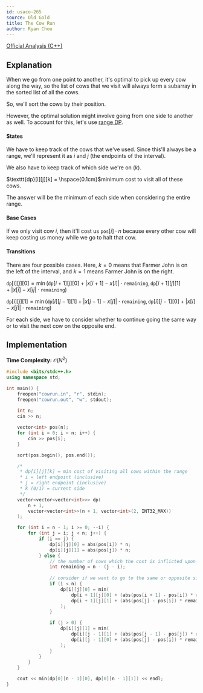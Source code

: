 ```yaml
---
id: usaco-265
source: Old Gold
title: The Cow Run
author: Ryan Chou
---
```

 
[Official Analysis (C++)](http://www.usaco.org/current/data/sol_cowrun_mar13.html)

## Explanation

When we go from one point to another, it's optimal to pick up every cow along the way, so the list of cows that we visit will always form a subarray in the sorted list of all the cows.

So, we'll sort the cows by their position.

However, the optimal solution might involve going from one side to another as well. To account for this, let's use [range DP](/gold/dp-ranges).

#### States

We have to keep track of the cows that we've used. Since this'll always be a range, we'll represent it as $i$ and $j$ (the endpoints of the interval).

We also have to keep track of which side we're on ($k$).

$\texttt{dp}[i][j][k] = \hspace{0.1cm}$minimum cost to visit all of these cows. 

The answer will be the minimum of each side when considering the entire range.

#### Base Cases

If we only visit cow $i$, then it'll cost us $\texttt{pos}[i] \cdot n$ because every other cow will keep costing us money while we go to halt that cow.

#### Transitions

There are four possible cases. Here, $k=0$ means that Farmer John is on the left of the interval, and $k=1$ means Farmer John is on the right.

$\texttt{dp}[i][j][0] = \min(\texttt{dp}[i + 1][j][0] + |x[i + 1] - x[i]| \cdot \texttt{remaining}, \texttt{dp}[i + 1][j][1] + |x[i] - x[ij| \cdot \texttt{remaining})$

$\texttt{dp}[i][j][1] = \min(\texttt{dp}[i][j - 1][1] + |x[j - 1] - x[j]| \cdot \texttt{remaining}, \texttt{dp}[i][j - 1][0] + |x[i] - x[j]| \cdot \texttt{remaining})$

For each side, we have to consider whether to continue going the same way or to visit the next cow on the opposite end.

## Implementation

**Time Complexity:** $\mathcal{O}(N^2)$

<LanguageSection>
<CPPSection>

```cpp
#include <bits/stdc++.h>
using namespace std;

int main() {
	freopen("cowrun.in", "r", stdin);
	freopen("cowrun.out", "w", stdout);
	
	int n;
	cin >> n;

	vector<int> pos(n);
	for (int i = 0; i < n; i++) {
		cin >> pos[i];
	}

	sort(pos.begin(), pos.end());

	/*
	 * dp[i][j][k] = min cost of visiting all cows within the range
	 * i = left endpoint (inclusive)
	 * j = right endpoint (inclusive)
	 * k (0/1) = current side
	 */
	vector<vector<vector<int>>> dp(
		n + 1,
		vector<vector<int>>(n + 1, vector<int>(2, INT32_MAX))
	);

	for (int i = n - 1; i >= 0; --i) {
		for (int j = i; j < n; j++) {
			if (i == j) {
				dp[i][j][0] = abs(pos[i]) * n;
				dp[i][j][1] = abs(pos[j]) * n;
			} else {
				// the number of cows which the cost is inflicted upon
				int remaining = n - (j - i);
				
				// consider if we want to go to the same or opposite side
				if (i < n) {
					dp[i][j][0] = min(
						dp[i + 1][j][0] + (abs(pos[i + 1] - pos[i]) * remaining),
						dp[i + 1][j][1] + (abs(pos[j] - pos[i]) * remaining)
					);
				}

				if (j > 0) {
					dp[i][j][1] = min(
						dp[i][j - 1][1] + (abs(pos[j - 1] - pos[j]) * remaining),
						dp[i][j - 1][0] + (abs(pos[j] - pos[i]) * remaining)
					);
				}
			}
		}
	}

	cout << min(dp[0][n - 1][0], dp[0][n - 1][1]) << endl;
}
```

</CPPSection>
</LanguageSection>
